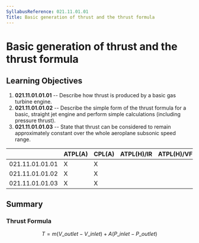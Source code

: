 ```yaml
---
SyllabusReference: 021.11.01.01
Title: Basic generation of thrust and the thrust formula
---
```


# Basic generation of thrust and the thrust formula

## Learning Objectives

1.  **021.11.01.01.01** -- Describe how thrust is produced by a basic gas turbine
    engine.
2.  **021.11.01.01.02** -- Describe the simple form of the thrust formula for a
    basic, straight jet engine and perform simple calculations (including
    pressure thrust).
3.  **021.11.01.01.03** -- State that thrust can be considered to remain
    approximately constant over the whole aeroplane subsonic speed range.

|                 | ATPL(A) | CPL(A) | ATPL(H)/IR | ATPL(H)/VFR | CPL(H) | IR  | CBIR(A) |
| --------------- | ------- | ------ | ---------- | ----------- | ------ | --- | ------- |
| 021.11.01.01.01 | X       | X      |            |             |        |     |         |
| 021.11.01.01.02 | X       | X      |            |             |        |     |         |
| 021.11.01.01.03 | X       | X      |            |             |        |     |         |

## Summary

### Thrust Formula

$$
T = m ( V\_{outlet} - V\_{inlet}) + A (P\_{inlet} - P\_{outlet})
$$
